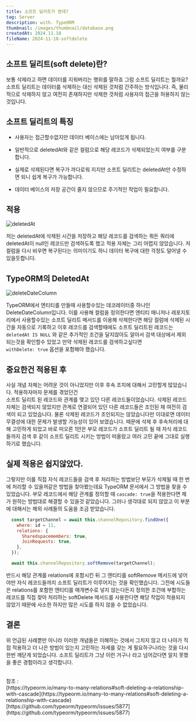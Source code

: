 ```yaml
---
title: 소프트 딜리트가 뭔데?
tag: Server
description: with. TypeORM
thumbnail: /images/thumbnail/database.png
createdAt: 2024.11.18
fileName: 2024-11-18-softdelete
---
```


## 소프트 딜리트(soft delete)란?

보통 삭제라고 하면 데이터를 지워버리는 행위를 말하죠 그럼 소프트 딜리트는 뭘까요?
소프트 딜리트는 데이터를 삭제하는 대신 삭제된 것처럼 간주하는 방식입니다.
즉, 물리적으로 삭제하지 않고 여전히 존재하지만 삭제한 것처럼 사용자의 접근을 허용하지 않는 것입니다.

## 소프트 딜리트의 특징

- 사용자는 접근할수없지만 데이터 베이스에는 남아있게 됩니다.

- 일반적으로 deletedAt와 같은 컬럼으로 해당 레코드가 삭제되었는지 여부를 구분합니다.

- 실제로 삭제된다면 복구가 까다로워 지지만 소프트 딜리트는 deletedAt만 수정하면 되니 쉽게 복구가 가능합니다.

- 데이터 베이스의 저장 공간이 줄지 않으므로 주기적인 작업이 필요합니다.

## 적용

![deletedAt](/images/posts/Server/softdelete/deletedAt.png)

저는 deletedAt에 삭제된 시간을 저장하고 해당 레코드를 검색하는 뭐든 쿼리에 deletedAt이 null인 레코드만 검색하도록
했고 적용 자체는 그리 어렵지 않았습니다. 저 컬럼을 다시 비우면 복구된다는 의미이기도 하니 데이터 복구에 대한 걱정도
덜어낼 수 있을듯합니다.

## TypeORM의 DeletedAt

![deleteDateColumn](/images/posts/Server/softdelete/deleteDateColumn.png)

TypeORM에서 엔티티를 만들때 사용할수있는 데코레이터중 하나인 DeleteDateColumn입니다. 이를 사용해 컬럼을 정의한다면
엔티티 매니저나 레포지토리에서 사용할수있는 소프트 딜리트 메서드를 이용해 삭제한다면 해당 컬럼에 삭제된 시간을 자동으로 기록하고
이후 레코드를 검색할때에도 소프트 딜리트된 레코드는 `deletedAt IS NULL` 와 같은 추가적인 조건을 달지않아도 알아서 검색 대상에서 제외되는것을 확인할수 있었고
만약 삭제된 레코드를 검색하고싶다면<br/>
`withDelete: true` 옵션을 포함해야 했습니다.

## 중요한건 적용된 후

사실 개념 자체는 어려운 것이 아니었지만 이후 후속 조치에 대해서 고민할게 많았습니다. 적용하자마자 문제를 겪었던건<br/>
소프트 딜리트 된 레코드와 관계를 맺고 있던 다른 레코드들이었습니다. 삭제된 레코드 자체는 검색되지 않았지만 관계로 연결되어 있던
다른 레코드들은 조인된 채 여전히 검색이 되고 있었습니다. 물론 삭제된 레코드가 조인되지는 않았습니다만 이대로면 데이터 무결성에 대한
문제가 발생할 가능성이 있어 보였습니다. 때문에 삭제 후 후속처리에 대해 고민하게 되었고 바로 떠오른 1안은 부모 레코드가 소프트 딜리트 될 때
자식 레코드들까지 검색 후 같이 소프트 딜리트 시키는 방법이 떠올랐고 여러 고민 끝에 그대로 실행하기로 했습니다.

## 실제 적용은 쉽지않았다.

그렇지만 이를 직접 자식 레코드들을 검색 후 처리하는 방법보단 부모가 삭제될 때 한 번에 처리할 수 있을꺼같은 방법을 찾아봤는데요 TypeORM 문서에서
그 방법을 찾을 수 있었습니다. 부모 레코드에서 해당 관계를 정의할 때 `cascade: true`을 적용한다면 제가 원하는 방법대로 해결할 수 있을것 같았습니다.
그러나 생각대로 되지 않았고 이 부분에 대해서는 해외 사례들의 도움을 조금 받았습니다.

```javascript
  const targetChannel = await this.channelRepository.findOne({
    where: id = 11,
    relations: {
      Sharedspacemembers: true,
      JoinRequests: true,
    },
  });

  await this.channelRepository.softRemove(targetChannel);
```

반드시 해당 관계를 relations에 포함시킨 뒤 그 엔티티를 softRemove 메서드에 넣어야만 자식 레코드들까지 소프트 딜리트가 이루어지는 것을 확인했습니다.
그전에 시도들은 relations를 포함한 엔티티를 매개변수로 넣지 않는다든지 정의한 조건에 부합하는 레코드를 직접 찾아 처리하는 softDelete 메서드를 사용한다면
해당 작업이 적용되지 않았기 때문에 사소한 하지만 많은 시도를 하지 않을 수 없었습니다.

## 결론

위 언급된 사례뿐만 아니라 이러한 개념들은 이해하는 것에서 그치지 않고 더 나아가 직접 적용하고 더 나은 방법이 있는지 고민하는 자세를 갖는
게 필요하구나라는 것을 다시 한번 깨닫게 되었습니다. 소프트 딜리트가 그냥 이런 거구나 라고 넘어갔다면 알지 못했을 좋은 경험이라고 생각합니다.

<br/>
참조 : <br/>
[https://typeorm.io/many-to-many-relations#soft-deleting-a-relationship-with-cascade](https://typeorm.io/many-to-many-relations#soft-deleting-a-relationship-with-cascade)
[https://github.com/typeorm/typeorm/issues/5877](https://github.com/typeorm/typeorm/issues/5877)